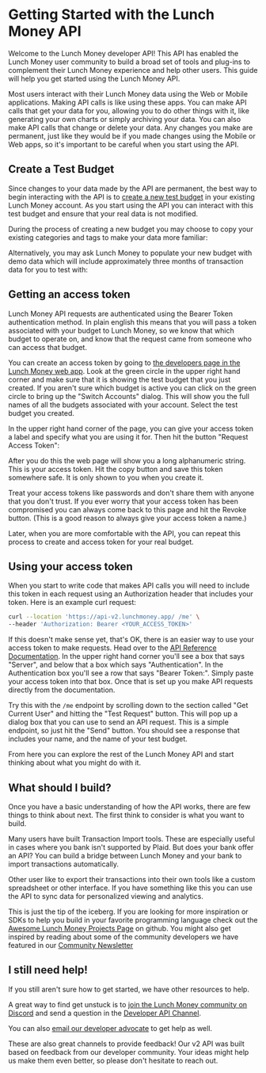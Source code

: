 # Getting Started with the Lunch Money API

Welcome to the Lunch Money developer API! This API has enabled the Lunch Money user community to build a broad set of tools and plug-ins to complement their Lunch Money experience and help other users. This guide will help you get started using the Lunch Money API.

Most users interact with their Lunch Money data using the Web or Mobile applications. Making API calls is like using these apps. You can make API calls that get your data for you, allowing you to do other things with it, like generating your own charts or simply archiving your data. You can also make API calls that change or delete your data. Any changes you make are permanent, just like they would be if you made changes using the Mobile or Web apps, so it's important to be careful when you start using the API.

## Create a Test Budget

Since changes to your data made by the API are permanent, the best way to begin interacting with the API is to [create a new test budget](https://support.lunchmoney.app/miscellaneous/unlimited-budgeting-accounts) in your existing Lunch Money account. As you start using the API you can interact with this test budget and ensure that your real data is not modified.

During the process of creating a new budget you may choose to copy your existing categories and tags to make your data more familiar:

<scalar-image
  src="../static/CopyCategoriesAndTags.png"
  alt="Copy Categories and Tags">
</scalar-image>

Alternatively, you may ask Lunch Money to populate your new budget with demo data which will include approximately three months of transaction data for you to test with:

<scalar-image
  src="../static/DemoData.png"
  alt="Demo Data">
</scalar-image>

## Getting an access token

Lunch Money API requests are authenticated using the Bearer Token authentication method. In plain english this means that you will pass a token associated with your budget to Lunch Money, so we know that which budget to operate on, and know that the request came from someone who can access that budget.

You can create an access token by going to [the developers page in the Lunch Money web app](https://my.lunchmoney.app/developers). Look at the green circle in the upper right hand corner and make sure that it is showing the test budget that you just created. If you aren't sure which budget is active you can click on the green circle to bring up the "Switch Accounts" dialog. This will show you the full names of all the budgets associated with your account. Select the test budget you created.

In the upper right hand corner of the page, you can give your access token a label and specify what you are using it for. Then hit the button "Request Access Token":

<scalar-image
  src="../static/RequestAccessToken.png"
  alt="Request Access Token">
</scalar-image>

After you do this the web page will show you a long alphanumeric string. This is your access token. Hit the copy button and save this token somewhere safe. It is only shown to you when you create it.

Treat your access tokens like passwords and don't share them with anyone that you don't trust. If you ever worry that your access token has been compromised you can always come back to this page and hit the Revoke button. (This is a good reason to always give your access token a name.)

Later, when you are more comfortable with the API, you can repeat this process to create and access token for your real budget.

## Using your access token

When you start to write code that makes API calls you will need to include this token in each request using an Authorization header that includes your token. Here is an example curl request:

```bash
curl --location 'https://api-v2.lunchmoney.app/ /me' \
--header 'Authorization: Bearer <YOUR_ACCESS_TOKEN>'
```

If this doesn't make sense yet, that's OK, there is an easier way to use your access token to make requests. Head over to the [API Reference Documentation](../lunch-money-api-v2-reference#description/overview). In the upper right hand corner you'll see a box that says "Server", and below that a box which says "Authentication". In the Authentication box you'll see a row that says "Bearer Token:". Simply paste your access token into that box. Once that is set up you make API requests directly from the documentation.

Try this with the `/me` endpoint by scrolling down to the section called "Get Current User" and hitting the "Test Request" button. This will pop up a dialog box that you can use to send an API request. This is a simple endpoint, so just hit the "Send" button. You should see a response that includes your name, and the name of your test budget.

From here you can explore the rest of the Lunch Money API and start thinking about what you might do with it.

## What should I build?

Once you have a basic understanding of how the API works, there are few things to think about next. The first think to consider is what you want to build.

Many users have built Transaction Import tools. These are especially useful in cases where you bank isn't supported by Plaid. But does your bank offer an API? You can build a bridge between Lunch Money and your bank to import transactions automatically.

Other user like to export their transactions into their own tools like a custom spreadsheet or other interface. If you have something like this you can use the API to sync data for personalized viewing and analytics.

This is just the tip of the iceberg. If you are looking for more inspiration or SDKs to help you build in your favorite programming language check out the [Awesome Lunch Money Projects Page](https://lunchmoney.dev/#awesome-projects) on github. You might also get inspired by reading about some of the community developers we have featured in our [Community Newsletter](https://lunchmoney.app/blog?filter=community-news)

## I still need help!

If you still aren't sure how to get started, we have other resources to help.

A great way to find get unstuck is to [join the Lunch Money community on Discord](https://lunchmoney.app/discord) and send a question in the [Developer API Channel](https://discord.com/channels/842337014556262411/1134594318414389258).

You can also [email our developer advocate](mailto:jp@lunchmoney.app) to get help as well.

These are also great channels to provide feedback! Our v2 API was built based on feedback from our developer community. Your ideas might help us make them even better, so please don't hesitate to reach out.

